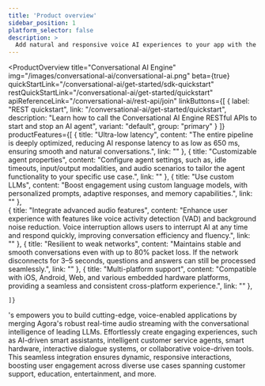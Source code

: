 ```yaml
---
title: 'Product overview'
sidebar_position: 1
platform_selector: false
description: >
  Add natural and responsive voice AI experiences to your app with the LLM of your choice.
---
```


<ProductOverview
    title="Conversational AI Engine"
    img="/images/conversational-ai/conversational-ai.png"
    beta={true}
    quickStartLink="/conversational-ai/get-started/sdk-quickstart"
    restQuickStartLink="/conversational-ai/get-started/quickstart"
    apiReferenceLink="/conversational-ai/rest-api/join"
    linkButtons={[
        {
            label: "REST quickstart",
            link: "/conversational-ai/get-started/quickstart",
            description: "Learn how to call the Conversational AI Engine RESTful APIs to start and stop an AI agent",
            variant: "default",
            group: "primary"
        }
    ]}
    productFeatures={[
        {
            title: "Ultra-low latency",
            content: "The entire pipeline is deeply optimized, reducing AI response latency to as low as 650 ms, ensuring smooth and natural conversations.",
            link: ""
        },
        {
            title: "Customizable agent properties",
            content: "Configure agent settings, such as, idle timeouts, input/output modalities, and audio scenarios to tailor the agent functionality to your specific use case.",
            link: ""
        },
        {
            title: "Use custom LLMs",
            content: "Boost engagement using custom language models, with personalized prompts, adaptive responses, and memory capabilities.",
            link: ""
        },        
        {
            title: "Integrate advanced audio features",
            content: "Enhance user experience with features like voice activity detection (VAD) and background noise reduction. Voice interruption allows users to  interrupt AI at any time and respond quickly, improving conversation efficiency and fluency.",
            link: ""
        },
        {
            title: "Resilient to weak networks",
            content: "Maintains stable and smooth conversations even with up to 80% packet loss. If the network disconnects for 3–5 seconds, questions and answers can still be processed seamlessly.",
            link: ""
        },
        {
            title: "Multi-platform support",
            content: "Compatible with iOS, Android, Web, and various embedded hardware platforms, providing a seamless and consistent cross-platform experience.",
            link: ""
        },

    ]}

>

<Vg k="COMPANY" />'s <Vpd k="NAME" /> empowers you to build cutting-edge, voice-enabled applications by merging Agora's robust real-time audio streaming with the conversational intelligence of leading LLMs. Effortlessly create engaging experiences, such as AI-driven smart assistants, intelligent customer service agents, smart hardware, interactive dialogue systems, or collaborative voice-driven tools. This seamless integration ensures dynamic, responsive interactions, boosting user engagement across diverse use cases spanning customer support, education, entertainment, and more.

</ProductOverview>